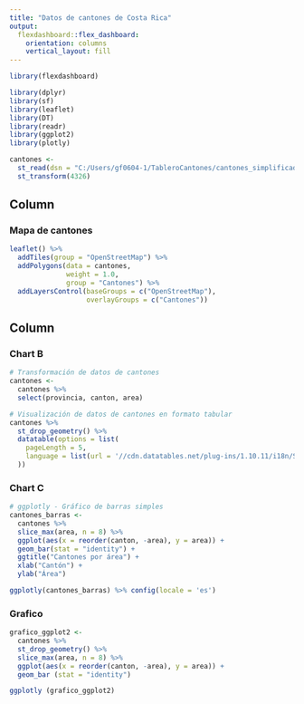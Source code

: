 ---
title: "Datos de cantones de Costa Rica"
output: 
  flexdashboard::flex_dashboard:
    orientation: columns
    vertical_layout: fill
---

```{r setup, include=FALSE}
library(flexdashboard)
```

```{r paquetes}

library(dplyr)
library(sf)
library(leaflet)
library(DT)
library(readr)
library(ggplot2)
library(plotly)

```

```{r lectura-datos}
cantones <- 
  st_read(dsn = "C:/Users/gf0604-1/TableroCantones/cantones_simplificados.geojson", quiet = TRUE) %>%
  st_transform(4326)
```


Column {data-width=500}
-----------------------------------------------------------------------

### Mapa de cantones 

```{r}

leaflet() %>%
  addTiles(group = "OpenStreetMap") %>%
  addPolygons(data = cantones,
              weight = 1.0,
              group = "Cantones") %>%
  addLayersControl(baseGroups = c("OpenStreetMap"),
                   overlayGroups = c("Cantones"))

```

Column {data-width=500}
-----------------------------------------------------------------------

### Chart B

```{r}
# Transformación de datos de cantones
cantones <-
  cantones %>%
  select(provincia, canton, area)

# Visualización de datos de cantones en formato tabular
cantones %>%
  st_drop_geometry() %>%
  datatable(options = list(
    pageLength = 5,
    language = list(url = '//cdn.datatables.net/plug-ins/1.10.11/i18n/Spanish.json')
  ))

```

### Chart C

```{r}

# ggplotly - Gráfico de barras simples 
cantones_barras <-
  cantones %>%
  slice_max(area, n = 8) %>% 
  ggplot(aes(x = reorder(canton, -area), y = area)) +
  geom_bar(stat = "identity") +
  ggtitle("Cantones por área") +
  xlab("Cantón") +
  ylab("Área") 

ggplotly(cantones_barras) %>% config(locale = 'es')

```

### Grafico
```{r}
grafico_ggplot2 <-
  cantones %>%
  st_drop_geometry() %>%
  slice_max(area, n = 8) %>%
  ggplot(aes(x = reorder(canton, -area), y = area)) +
  geom_bar (stat = "identity")

ggplotly (grafico_ggplot2)
```

